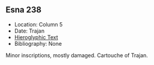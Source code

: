 ## Esna 238 {-}  
  
- Location: Column 5
- Date: Trajan 
- [Hieroglyphic Text](https://www.ifao.egnet.net/uploads/publications/enligne/Temples-Esna003.pdf#page=149){target="_blank"}  
- Bibliography: None  
  
Minor inscriptions, mostly damaged. Cartouche of Trajan.